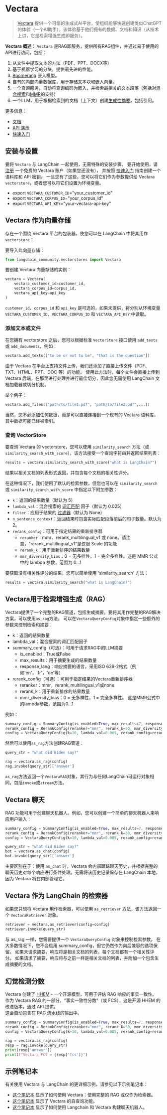 # Vectara

>[Vectara](https://vectara.com/) 提供一个可信的生成式AI平台，使组织能够快速创建类似ChatGPT的体验（一个AI助手），该体验基于他们拥有的数据、文档和知识（从技术上讲，它是检索增强生成即服务）。

**Vectara 概述：**
`Vectara` 是RAG即服务，提供所有RAG组件，并通过易于使用的API进行访问，包括：
1. 从文件中提取文本的方法（PDF、PPT、DOCX等）
2. 基于机器学习的分块，提供最先进的性能。
3. [Boomerang](https://vectara.com/how-boomerang-takes-retrieval-augmented-generation-to-the-next-level-via-grounded-generation/) 嵌入模型。
4. 自有的内部向量数据库，用于存储文本块和嵌入向量。
5. 一个查询服务，自动将查询编码为嵌入，并检索最相关的文本段落（包括对[混合搜索](https://docs.vectara.com/docs/api-reference/search-apis/lexical-matching)和[MMR](https://vectara.com/get-diverse-results-and-comprehensive-summaries-with-vectaras-mmr-reranker/)的支持）
7. 一个LLM，用于根据检索到的文档（上下文）创建[生成性摘要](https://docs.vectara.com/docs/learn/grounded-generation/grounded-generation-overview)，包括引用。

更多信息：
- [文档](https://docs.vectara.com/docs/)
- [API 演示](https://docs.vectara.com/docs/rest-api/)
- [快速入门](https://docs.vectara.com/docs/quickstart)

## 安装与设置

要将 `Vectara` 与 LangChain 一起使用，无需特殊的安装步骤。 
要开始使用，请 [注册](https://vectara.com/integrations/langchain) 一个免费的 Vectara 账户（如果您还没有）， 
并按照 [快速入门](https://docs.vectara.com/docs/quickstart) 指南创建一个语料库和 API 密钥。 
一旦您有了这些，您可以将它们作为参数提供给 Vectara `vectorstore`，或者您可以将它们设置为环境变量。

- export `VECTARA_CUSTOMER_ID`="your_customer_id"
- export `VECTARA_CORPUS_ID`="your_corpus_id"
- export `VECTARA_API_KEY`="your-vectara-api-key"

## Vectara 作为向量存储

存在一个围绕 Vectara 平台的包装器，使您可以在 LangChain 中将其用作 `vectorstore`：

要导入此向量存储：
```python
from langchain_community.vectorstores import Vectara
```

要创建 Vectara 向量存储的实例：
```python
vectara = Vectara(
    vectara_customer_id=customer_id, 
    vectara_corpus_id=corpus_id, 
    vectara_api_key=api_key
)
```
`customer_id`、`corpus_id` 和 `api_key` 是可选的，如果未提供，将分别从环境变量 `VECTARA_CUSTOMER_ID`、`VECTARA_CORPUS_ID` 和 `VECTARA_API_KEY` 中读取。

### 添加文本或文件

在您拥有 vectorstore 之后，您可以根据标准 `VectorStore` 接口使用 `add_texts` 或 `add_documents`，例如：

```python
vectara.add_texts(["to be or not to be", "that is the question"])
```

由于 Vectara 在平台上支持文件上传，我们还添加了直接上传文件（PDF、TXT、HTML、PPT、DOC 等）的功能。 
使用此方法时，每个文件会直接上传到 Vectara 后端，在那里进行处理并进行最佳切分，因此您无需使用 LangChain 文档加载器或切分机制。

举个例子：

```python
vectara.add_files(["path/to/file1.pdf", "path/to/file2.pdf",...])
```

当然，您不必添加任何数据，而是可以直接连接到一个现有的 Vectara 语料库，其中数据可能已经被索引。

### 查询 VectorStore

要查询 Vectara 的 vectorstore，您可以使用 `similarity_search` 方法（或 `similarity_search_with_score`），该方法接受一个查询字符串并返回结果列表：
```python
results = vectara.similarity_search_with_score("what is LangChain?")
```
结果以相关文档的列表形式返回，并包含每个文档的相关性评分。

在这种情况下，我们使用了默认的检索参数，但您也可以在 `similarity_search` 或 `similarity_search_with_score` 中指定以下附加参数：
- `k`：返回的结果数量（默认为 5）
- `lambda_val`：混合搜索的 [词汇匹配](https://docs.vectara.com/docs/api-reference/search-apis/lexical-matching) 因子（默认为 0.025）
- `filter`：应用于结果的 [过滤器](https://docs.vectara.com/docs/common-use-cases/filtering-by-metadata/filter-overview)（默认为 None）
- `n_sentence_context`：返回结果时包含实际匹配段落前后的句子数量。默认为 2。
- `rerank_config`：可用于指定结果的重新排序器
   - `reranker`：mmr、rerank_multilingual_v1 或 none。请注意，“rerank_multilingual_v1”是仅限 Scale 的功能
   - `rerank_k`：用于重新排序的结果数量
   - `mmr_diversity_bias`：0 = 无多样性，1 = 完全多样性。这是 MMR 公式中的 lambda 参数，范围为 0...1

要获取没有相关性评分的结果，您可以简单使用 'similarity_search' 方法：
```python   
results = vectara.similarity_search("what is LangChain?")
```

## Vectara用于检索增强生成（RAG）

Vectara提供了一个完整的RAG管道，包括生成摘要。要将其用作完整的RAG解决方案，可以使用`as_rag`方法。
可以在`VectaraQueryConfig`对象中指定一些额外的参数来控制检索和摘要：
* k：返回的结果数量
* lambda_val：混合搜索的词汇匹配因子
* summary_config（可选）：可用于请求RAG中的LLM摘要
   - is_enabled：True或False
   - max_results：用于摘要生成的结果数量
   - response_lang：响应摘要的语言，采用ISO 639-2格式（例如'en'，'fr'，'de'等）
* rerank_config（可选）：可用于指定结果的Vectara重新排序器
   - reranker：mmr，rerank_multilingual_v1或none
   - rerank_k：用于重新排序的结果数量
   - mmr_diversity_bias：0 = 无多样性，1 = 完全多样性。
     这是MMR公式中的lambda参数，范围为0...1

例如：

```python
summary_config = SummaryConfig(is_enabled=True, max_results=7, response_lang='eng')
rerank_config = RerankConfig(reranker="mmr", rerank_k=50, mmr_diversity_bias=0.2)
config = VectaraQueryConfig(k=10, lambda_val=0.005, rerank_config=rerank_config, summary_config=summary_config)
```
然后可以使用`as_rag`方法创建RAG管道：

```python
query_str = "what did Biden say?"

rag = vectara.as_rag(config)
rag.invoke(query_str)['answer']
```

`as_rag`方法返回一个`VectaraRAG`对象，其行为与任何LangChain可运行对象相同，包括`invoke`或`stream`方法。

## Vectara 聊天

RAG 功能可用于创建聊天机器人。例如，您可以创建一个简单的聊天机器人来响应用户输入：

```python
summary_config = SummaryConfig(is_enabled=True, max_results=7, response_lang='eng')
rerank_config = RerankConfig(reranker="mmr", rerank_k=50, mmr_diversity_bias=0.2)
config = VectaraQueryConfig(k=10, lambda_val=0.005, rerank_config=rerank_config, summary_config=summary_config)

query_str = "what did Biden say?"
bot = vectara.as_chat(config)
bot.invoke(query_str)['answer']
```

主要区别在于：使用 `as_chat` 时，Vectara 会内部跟踪聊天历史，并根据完整的聊天历史对每个响应进行条件处理。无需将该历史记录保存在 LangChain 本地，因为 Vectara 将在内部管理它。

## Vectara 作为 LangChain 的检索器

如果您只想将 Vectara 用作检索器，可以使用 `as_retriever` 方法，该方法返回一个 `VectaraRetriever` 对象。
```python
retriever = vectara.as_retriever(config=config)
retriever.invoke(query_str)
```

与 as_rag 一样，您需要提供一个 `VectaraQueryConfig` 对象来控制检索参数。
在大多数情况下，您不会启用 summary_config，但它仍然作为向后兼容的选项保留。
如果未请求摘要，响应将是相关文档的列表，每个文档都有一个相关性评分。
如果请求了摘要，响应将与之前一样是相关文档的列表，并附加一个包含生成摘要的文档。

## 幻觉检测分数

Vectara 创建了 [HHEM](https://huggingface.co/vectara/hallucination_evaluation_model) - 一个开源模型，可用于评估 RAG 响应的事实一致性。  
作为 Vectara RAG 的一部分，“事实一致性分数”（或 FCS），这是开源 HHEM 的改进版本，通过 API 提供。  
这会自动包含在 RAG 流水线的输出中。

```python
summary_config = SummaryConfig(is_enabled=True, max_results=7, response_lang='eng')
rerank_config = RerankConfig(reranker="mmr", rerank_k=50, mmr_diversity_bias=0.2)
config = VectaraQueryConfig(k=10, lambda_val=0.005, rerank_config=rerank_config, summary_config=summary_config)

rag = vectara.as_rag(config)
resp = rag.invoke(query_str)
print(resp['answer'])
print(f"Vectara FCS = {resp['fcs']}")
```

## 示例笔记本

有关使用 Vectara 与 LangChain 的更详细示例，请参见以下示例笔记本：
* [这个笔记本](/docs/integrations/vectorstores/vectara) 显示了如何使用 Vectara：使用完整的 RAG 或仅作为检索器。
* [这个笔记本](/docs/integrations/retrievers/self_query/vectara_self_query) 显示了 Vectara 的自查询功能。
* [这个笔记本](/docs/integrations/providers/vectara/vectara_chat) 显示了如何使用 Langchain 和 Vectara 构建聊天机器人。